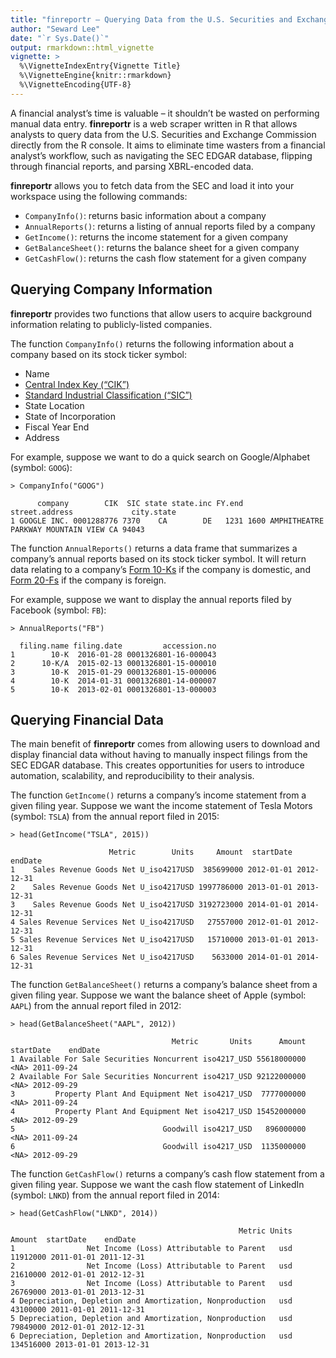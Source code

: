 ```yaml
---
title: "finreportr – Querying Data from the U.S. Securities and Exchange Commission"
author: "Seward Lee"
date: "`r Sys.Date()`"
output: rmarkdown::html_vignette
vignette: >
  %\VignetteIndexEntry{Vignette Title}
  %\VignetteEngine{knitr::rmarkdown}
  %\VignetteEncoding{UTF-8}
---
```


A financial analyst's time is valuable – it shouldn't be wasted on performing manual data entry. **finreportr** is a web scraper written in R that allows analysts to query data from the U.S. Securities and Exchange Commission directly from the R console.  It aims to eliminate time wasters from a financial analyst's workflow, such as navigating the SEC EDGAR database, flipping through financial reports, and parsing XBRL-encoded data.

**finreportr** allows you to fetch data from the SEC and load it into your workspace using the following commands:

* `CompanyInfo()`: returns basic information about a company
* `AnnualReports()`: returns a listing of annual reports filed by a company
* `GetIncome()`: returns the income statement for a given company
* `GetBalanceSheet()`: returns the balance sheet for a given company
* `GetCashFlow()`: returns the cash flow statement for a given company

## Querying Company Information

**finreportr** provides two functions that allow users to acquire background information relating to publicly-listed companies.

The function `CompanyInfo()` returns the following information about a company based on its stock ticker symbol:

* Name
* [Central Index Key ("CIK")](https://en.wikipedia.org/wiki/Central_Index_Key)
* [Standard  Industrial Classification ("SIC")](https://en.wikipedia.org/wiki/Standard_Industrial_Classification)
* State Location
* State of Incorporation
* Fiscal Year End
* Address

For example, suppose we want to do a quick search on Google/Alphabet (symbol: `GOOG`):

```
> CompanyInfo("GOOG")

      company        CIK  SIC state state.inc FY.end            street.address             city.state
1 GOOGLE INC. 0001288776 7370    CA        DE   1231 1600 AMPHITHEATRE PARKWAY MOUNTAIN VIEW CA 94043
```

The function `AnnualReports()` returns a data frame that summarizes a company's annual reports based on its stock ticker symbol. It will return data relating to a company's [Form 10-Ks](http://www.investopedia.com/terms/1/10-k.asp) if the company is domestic, and [Form 20-Fs](http://www.investopedia.com/terms/s/sec-form-20-f.asp) if the company is foreign. 

For example, suppose we want to display the annual reports filed by Facebook (symbol: `FB`):

```
> AnnualReports("FB")

  filing.name filing.date         accession.no
1        10-K  2016-01-28 0001326801-16-000043
2      10-K/A  2015-02-13 0001326801-15-000010
3        10-K  2015-01-29 0001326801-15-000006
4        10-K  2014-01-31 0001326801-14-000007
5        10-K  2013-02-01 0001326801-13-000003
```


## Querying Financial Data

The main benefit of **finreportr** comes from allowing users to download and display financial data without having to manually inspect filings from the SEC EDGAR database. This creates opportunities for users to introduce automation, scalability, and reproducibility to their analysis.

The function `GetIncome()` returns a company's income statement from a given filing year. Suppose we want the income statement of Tesla Motors (symbol: `TSLA`) from the annual report filed in 2015:

```
> head(GetIncome("TSLA", 2015))

                      Metric        Units     Amount  startDate    endDate
1    Sales Revenue Goods Net U_iso4217USD  385699000 2012-01-01 2012-12-31
2    Sales Revenue Goods Net U_iso4217USD 1997786000 2013-01-01 2013-12-31
3    Sales Revenue Goods Net U_iso4217USD 3192723000 2014-01-01 2014-12-31
4 Sales Revenue Services Net U_iso4217USD   27557000 2012-01-01 2012-12-31
5 Sales Revenue Services Net U_iso4217USD   15710000 2013-01-01 2013-12-31
6 Sales Revenue Services Net U_iso4217USD    5633000 2014-01-01 2014-12-31
```

The function `GetBalanceSheet()` returns a company's balance sheet from a given filing year. Suppose we want the balance sheet of Apple (symbol: `AAPL`) from the annual report filed in 2012:

```
> head(GetBalanceSheet("AAPL", 2012))

                                    Metric       Units      Amount startDate    endDate
1 Available For Sale Securities Noncurrent iso4217_USD 55618000000      <NA> 2011-09-24
2 Available For Sale Securities Noncurrent iso4217_USD 92122000000      <NA> 2012-09-29
3         Property Plant And Equipment Net iso4217_USD  7777000000      <NA> 2011-09-24
4         Property Plant And Equipment Net iso4217_USD 15452000000      <NA> 2012-09-29
5                                 Goodwill iso4217_USD   896000000      <NA> 2011-09-24
6                                 Goodwill iso4217_USD  1135000000      <NA> 2012-09-29
```

The function `GetCashFlow()` returns a company's cash flow statement from a given filing year. Suppose we want the cash flow statement of LinkedIn (symbol: `LNKD`) from the annual report filed in 2014:

```
> head(GetCashFlow("LNKD", 2014))

                                                   Metric Units    Amount  startDate    endDate
1                Net Income (Loss) Attributable to Parent   usd  11912000 2011-01-01 2011-12-31
2                Net Income (Loss) Attributable to Parent   usd  21610000 2012-01-01 2012-12-31
3                Net Income (Loss) Attributable to Parent   usd  26769000 2013-01-01 2013-12-31
4 Depreciation, Depletion and Amortization, Nonproduction   usd  43100000 2011-01-01 2011-12-31
5 Depreciation, Depletion and Amortization, Nonproduction   usd  79849000 2012-01-01 2012-12-31
6 Depreciation, Depletion and Amortization, Nonproduction   usd 134516000 2013-01-01 2013-12-31
```